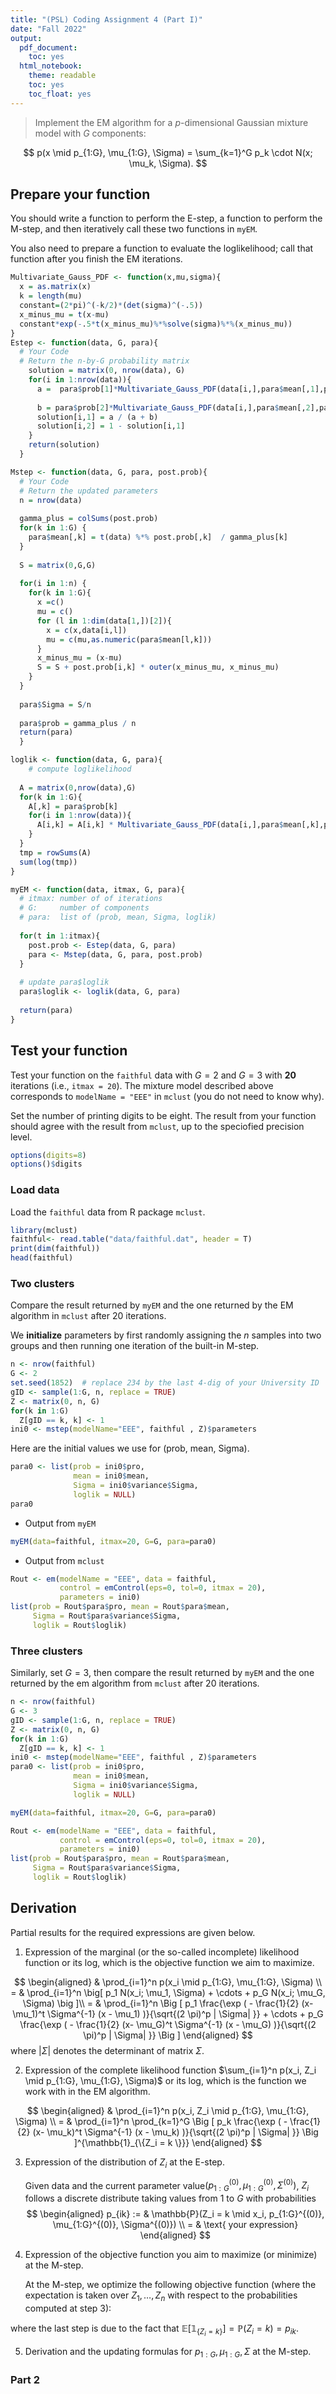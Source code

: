 ```yaml
---
title: "(PSL) Coding Assignment 4 (Part I)"
date: "Fall 2022"
output:
  pdf_document:
    toc: yes
  html_notebook:
    theme: readable
    toc: yes
    toc_float: yes
---
```


> Implement the EM algorithm for a $p$-dimensional Gaussian mixture model with $G$ components:

$$
p(x \mid p_{1:G}, \mu_{1:G}, \Sigma) = \sum_{k=1}^G p_k \cdot N(x; \mu_k, \Sigma).
$$

## Prepare your function

You should write a function to perform the E-step, a function to perform the M-step, and then iteratively call these two functions in `myEM`. 

You also need to prepare
a function to evaluate the loglikelihood; call that function after you finish the EM iterations. 


```r

Multivariate_Gauss_PDF <- function(x,mu,sigma){
  x = as.matrix(x)
  k = length(mu)
  constant=(2*pi)^(-k/2)*(det(sigma)^(-.5))
  x_minus_mu = t(x-mu)
  constant*exp(-.5*t(x_minus_mu)%*%solve(sigma)%*%(x_minus_mu))
}
Estep <- function(data, G, para){
  # Your Code
  # Return the n-by-G probability matrix
    solution = matrix(0, nrow(data), G)
    for(i in 1:nrow(data)){
      a =  para$prob[1]*Multivariate_Gauss_PDF(data[i,],para$mean[,1],para$Sigma );
      
      b = para$prob[2]*Multivariate_Gauss_PDF(data[i,],para$mean[,2],para$Sigma );
      solution[i,1] = a / (a + b)
      solution[i,2] = 1 - solution[i,1]
    }
    return(solution)
  }

Mstep <- function(data, G, para, post.prob){ 
  # Your Code
  # Return the updated parameters
  n = nrow(data)
  
  gamma_plus = colSums(post.prob)
  for(k in 1:G) {
    para$mean[,k] = t(data) %*% post.prob[,k]  / gamma_plus[k]
  }
  
  S = matrix(0,G,G)
  
  for(i in 1:n) {
    for(k in 1:G){
      x =c()
      mu = c()
      for (l in 1:dim(data[1,])[2]){
        x = c(x,data[i,l])
        mu = c(mu,as.numeric(para$mean[l,k]))
      }
      x_minus_mu = (x-mu)
      S = S + post.prob[i,k] * outer(x_minus_mu, x_minus_mu)
    }
  }
  
  para$Sigma = S/n
    
  para$prob = gamma_plus / n
  return(para)
  }

loglik <- function(data, G, para){
	# compute loglikelihood
  
  A = matrix(0,nrow(data),G)
  for(k in 1:G){
    A[,k] = para$prob[k]
    for(i in 1:nrow(data)){
      A[i,k] = A[i,k] * Multivariate_Gauss_PDF(data[i,],para$mean[,k],para$Sigma)
    }
  }
  tmp = rowSums(A)
  sum(log(tmp))
}

myEM <- function(data, itmax, G, para){
  # itmax: number of of iterations
  # G:     number of components
  # para:  list of (prob, mean, Sigma, loglik)
  
  for(t in 1:itmax){
    post.prob <- Estep(data, G, para)
    para <- Mstep(data, G, para, post.prob)
  }
  
  # update para$loglik   
  para$loglik <- loglik(data, G, para)
  
  return(para)
}
```



## Test your function


Test your function on the `faithful` data with $G = 2$ and $G = 3$ with **20** iterations (i.e., `itmax = 20`). The mixture model described above corresponds to `modelName = "EEE"` in `mclust` (you do not need to know why).



Set the number of printing digits to be eight. The result from your function should agree with the result from `mclust`, up to the speciofied precision level. 

```r
options(digits=8)
options()$digits
```


### Load data

Load the `faithful` data from R package `mclust`.
```r
library(mclust)
faithful<- read.table("data/faithful.dat", header = T)
print(dim(faithful))
head(faithful)
```


### Two clusters

Compare the result returned by `myEM` and the one returned by the EM algorithm in `mclust` after 20 iterations.


We **initialize** parameters by first randomly assigning the $n$ samples into two groups and then running one iteration of the built-in M-step. 

```r
n <- nrow(faithful)
G <- 2
set.seed(1852)  # replace 234 by the last 4-dig of your University ID
gID <- sample(1:G, n, replace = TRUE)
Z <- matrix(0, n, G)
for(k in 1:G)
  Z[gID == k, k] <- 1 
ini0 <- mstep(modelName="EEE", faithful , Z)$parameters
```

Here are the initial values we use for (prob, mean, Sigma).

```r
para0 <- list(prob = ini0$pro, 
              mean = ini0$mean, 
              Sigma = ini0$variance$Sigma, 
              loglik = NULL)
para0
```


* Output from `myEM`

```r
myEM(data=faithful, itmax=20, G=G, para=para0)
```

* Output from `mclust`
```r
Rout <- em(modelName = "EEE", data = faithful,
           control = emControl(eps=0, tol=0, itmax = 20), 
           parameters = ini0)
list(prob = Rout$para$pro, mean = Rout$para$mean, 
     Sigma = Rout$para$variance$Sigma, 
     loglik = Rout$loglik)
```


### Three clusters

Similarly, set $G=3$, then compare the result returned by `myEM` and the one returned by the em algorithm from `mclust` after 20 iterations.


```r
n <- nrow(faithful)
G <- 3
gID <- sample(1:G, n, replace = TRUE)
Z <- matrix(0, n, G)
for(k in 1:G)
  Z[gID == k, k] <- 1 
ini0 <- mstep(modelName="EEE", faithful , Z)$parameters
para0 <- list(prob = ini0$pro, 
              mean = ini0$mean, 
              Sigma = ini0$variance$Sigma, 
              loglik = NULL)
```


```r
myEM(data=faithful, itmax=20, G=G, para=para0)
```

```r
Rout <- em(modelName = "EEE", data = faithful,
           control = emControl(eps=0, tol=0, itmax = 20), 
           parameters = ini0)
list(prob = Rout$para$pro, mean = Rout$para$mean, 
     Sigma = Rout$para$variance$Sigma, 
     loglik = Rout$loglik)
```
## Derivation

Partial results for the required expressions are given below. 

1. Expression of the marginal (or the so-called incomplete) likelihood function  or its log, which is the objective function we aim to maximize.


$$
\begin{aligned}
& \prod_{i=1}^n  p(x_i \mid p_{1:G}, \mu_{1:G}, \Sigma) \\
= & \prod_{i=1}^n  \big[   p_1 N(x_i; \mu_1, \Sigma) + \cdots + p_G N(x_i; \mu_G, \Sigma) \big ]\\
= & \prod_{i=1}^n  \Big [ p_1  \frac{\exp  ( - \frac{1}{2} (x- \mu_1)^t \Sigma^{-1} (x - \mu_1)  )}{\sqrt{(2 \pi)^p | \Sigma| }}
 + \cdots + p_G \frac{\exp  ( - \frac{1}{2} (x- \mu_G)^t \Sigma^{-1} (x - \mu_G)  )}{\sqrt{(2 \pi)^p | \Sigma| }} \Big ]
\end{aligned}
$$
where $|\Sigma|$ denotes the determinant of matrix $\Sigma$.

2. Expression of the complete likelihood function $\sum_{i=1}^n  p(x_i, Z_i \mid p_{1:G}, \mu_{1:G}, \Sigma)$ or its log, which is the function we work with in the EM algorithm.

$$
\begin{aligned}
& \prod_{i=1}^n  p(x_i, Z_i \mid p_{1:G}, \mu_{1:G}, \Sigma) \\
= & \prod_{i=1}^n \prod_{k=1}^G   \Big [ p_k  \frac{\exp  ( - \frac{1}{2} (x- \mu_k)^t \Sigma^{-1} (x - \mu_k) )}{\sqrt{(2 \pi)^p | \Sigma| }} \Big ]^{\mathbb{1}_{\{Z_i = k \}}}
\end{aligned}
$$

3. Expression of the distribution of $Z_i$ at the E-step. 

    Given data and the current parameter value$(p_{1:G}^{(0)}, \mu_{1:G}^{(0)}, \Sigma^{(0)})$, $Z_i$ follows  a discrete distribute taking values from $1$ to $G$ with probabilities
$$
\begin{aligned}
p_{ik} := & \mathbb{P}(Z_i = k \mid x_i, p_{1:G}^{(0)}, \mu_{1:G}^{(0)}, \Sigma^{(0)}) \\
= & \text{ your expression}
\end{aligned}
$$

4. Expression of the objective function you aim to maximize (or minimize) at the M-step.

    At the M-step, we optimize the following objective function (where the expectation is taken over $Z_1, \dots, Z_n$ with respect to the probabilities computed at step 3): 
    
   
\begin{aligned}
g(p_{1:G}, \mu_{1:G}, \Sigma) = & \mathbb{E} \log \prod_{i=1}^n  p(x_i, Z_i \mid p_{1:G}, \mu_{1:G}, \Sigma) \\
= & \mathbb{E} \sum_{i=1}^n \sum_{k=1}^G  \mathbb{1}_{\{Z_i = k \}} \log  \Big [ p_k  \frac{\exp  ( - \frac{1}{2} (x- \mu_k)^t \Sigma^{-1} (x - \mu_k) )}{\sqrt{(2 \pi)^p | \Sigma| }} \Big ] \\
= & \sum_{i=1}^n \sum_{k=1}^G  p_{ik}  \log  \Big [ p_k  \frac{\exp  ( - \frac{1}{2} (x- \mu_k)^t \Sigma^{-1} (x - \mu_k) )}{\sqrt{(2 \pi)^p | \Sigma| }} \Big ]

\end{aligned}


where the last step is due to the fact that $\mathbb{E} [ \mathbb{1}_{\{Z_i = k \}}] = \mathbb{P}(Z_i = k) = p_{ik}.$

5. Derivation and the updating formulas for $p_{1:G}, \mu_{1:G}, \Sigma$ at the M-step.



### Part 2 







